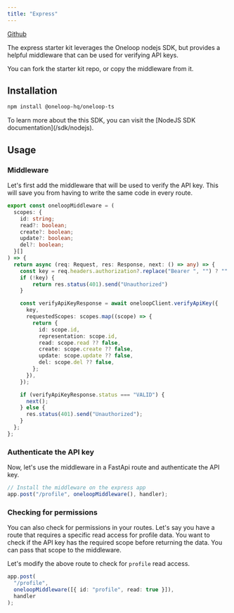 ```yaml
---
title: "Express"
---
```


<Icon icon="github" iconType="solid" color="#000000" /> [Github](https://github.com/oneloop-starter-kits/oneloop-node-express-ts-starter-kit)

The express starter kit leverages the Oneloop nodejs SDK, but provides a helpful middleware that can be used for verifying API keys.

You can fork the starter kit repo, or copy the middleware from it.

## Installation

```bash
npm install @oneloop-hq/oneloop-ts
```

<Info>
  To learn more about the this SDK, you can visit the [NodeJS SDK
  documentation](/sdk/nodejs).
</Info>

## Usage

### Middleware

Let's first add the middleware that will be used to verify the API key. This will save you from having to write the same code in every route.

```typescript middleware.ts
export const oneloopMiddleware = (
  scopes: {
    id: string;
    read?: boolean;
    create?: boolean;
    update?: boolean;
    del?: boolean;
  }[]
) => {
  return async (req: Request, res: Response, next: () => any) => {
    const key = req.headers.authorization?.replace("Bearer ", "") ? "":
    if (!key) {
        return res.status(401).send("Unauthorized")
    }

    const verifyApiKeyResponse = await oneloopClient.verifyApiKey({
      key,
      requestedScopes: scopes.map((scope) => {
        return {
          id: scope.id,
          representation: scope.id,
          read: scope.read ?? false,
          create: scope.create ?? false,
          update: scope.update ?? false,
          del: scope.del ?? false,
        };
      }),
    });

    if (verifyApiKeyResponse.status === "VALID") {
      next();
    } else {
      res.status(401).send("Unauthorized");
    }
  };
};

```

### Authenticate the API key

Now, let's use the middleware in a FastApi route and authenticate the API key.

```typescript
// Install the middleware on the express app
app.post("/profile", oneloopMiddleware(), handler);
```

### Checking for permissions

You can also check for permissions in your routes. Let's say you have a route that requires a specific read access for profile data.
You want to check if the API key has the required scope before returning the data. You can pass that scope to the middleware.

Let's modify the above route to check for `profile` read access.

```typescript
app.post(
  "/profile",
  oneloopMiddleware([{ id: "profile", read: true }]),
  handler
);
```
